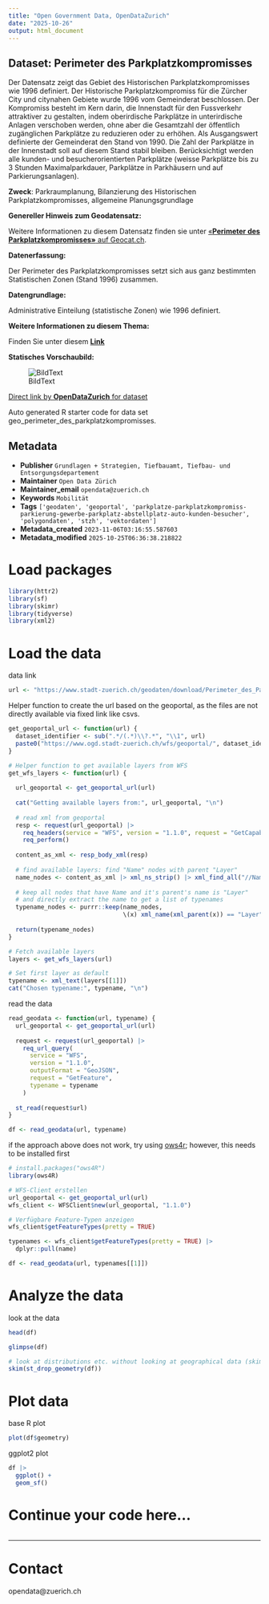 ```yaml
---
title: "Open Government Data, OpenDataZurich"
date: "2025-10-26"
output: html_document
---
```


## Dataset: Perimeter des Parkplatzkompromisses

Der Datensatz zeigt das Gebiet des Historischen Parkplatzkompromisses wie 1996 definiert. Der Historische Parkplatzkompromiss für die Zürcher City und citynahen Gebiete wurde 1996 vom Gemeinderat beschlossen. Der Kompromiss besteht im Kern darin, die Innenstadt für den Fussverkehr attraktiver zu gestalten, indem oberirdische Parkplätze in unterirdische Anlagen verschoben werden, ohne aber die Gesamtzahl der öffentlich zugänglichen Parkplätze zu reduzieren oder zu erhöhen. Als Ausgangswert definierte der Gemeinderat den Stand von 1990. Die Zahl der Parkplätze in der Innenstadt soll auf diesem Stand stabil bleiben. Berücksichtigt werden alle kunden- und besucherorientierten Parkplätze (weisse Parkplätze bis zu 3 Stunden Maximalparkdauer, Parkplätze in Parkhäusern und auf Parkierungsanlagen). 

**Zweck**: Parkraumplanung, Bilanzierung des Historischen Parkplatzkompromisses, allgemeine Planungsgrundlage

**Genereller Hinweis zum Geodatensatz:**


Weitere Informationen zu diesem Datensatz finden sie unter [«**Perimeter des Parkplatzkompromisses»** auf Geocat.ch](https://www.geocat.ch/geonetwork/srv/ger/catalog.search#/metadata/813a3296-73d1-45b7-b88b-225fff04fef4).				
			   

**Datenerfassung:**

Der Perimeter des Parkplatzkompromisses setzt sich aus ganz bestimmten Statistischen Zonen (Stand 1996) zusammen.

**Datengrundlage:**

Administrative Einteilung (statistische Zonen) wie 1996 definiert.

**Weitere Informationen zu diesem Thema:**

Finden Sie unter diesem [**Link**](https://www.stadt-zuerich.ch/de/politik-und-verwaltung/politik-und-recht/stadtratsbeschluesse/2011/Mai/StZH_StRB_2011_0590.html)

**Statisches Vorschaubild:**

![BildText](https://www.gis.stadt-zuerich.ch/zueriplan_docs/geocat/813a3296-73d1-45b7-b88b-225fff04fef4.png)



[Direct link by **OpenDataZurich** for dataset](https://data.stadt-zuerich.ch/dataset/geo_perimeter_des_parkplatzkompromisses)

Auto generated R starter code for data set geo_perimeter_des_parkplatzkompromisses.

## Metadata

- **Publisher** `Grundlagen + Strategien, Tiefbauamt, Tiefbau- und Entsorgungsdepartement`
- **Maintainer** `Open Data Zürich`
- **Maintainer_email** `opendata@zuerich.ch`
- **Keywords** `Mobilität`
- **Tags** `['geodaten', 'geoportal', 'parkplatze-parkplatzkompromiss-parkierung-gewerbe-parkplatz-abstellplatz-auto-kunden-besucher', 'polygondaten', 'stzh', 'vektordaten']`
- **Metadata_created** `2023-11-06T03:16:55.587603`
- **Metadata_modified** `2025-10-25T06:36:38.218822`


# Load packages

```r
library(httr2)
library(sf)
library(skimr)
library(tidyverse)
library(xml2)
```

# Load the data

data link
```r
url <- "https://www.stadt-zuerich.ch/geodaten/download/Perimeter_des_Parkplatzkompromisses?format=geojson_link"
```


Helper function to create the url based on the geoportal, as the files are not directly available via fixed link like csvs.
```r
get_geoportal_url <- function(url) {
  dataset_identifier <- sub(".*/(.*)\\?.*", "\\1", url)
  paste0("https://www.ogd.stadt-zuerich.ch/wfs/geoportal/", dataset_identifier)
}
```

```r
# Helper function to get available layers from WFS
get_wfs_layers <- function(url) {
  
  url_geoportal <- get_geoportal_url(url)
  
  cat("Getting available layers from:", url_geoportal, "\n")
  
  # read xml from geoportal
  resp <- request(url_geoportal) |> 
    req_headers(service = "WFS", version = "1.1.0", request = "GetCapabilities") |> 
    req_perform()
  
  content_as_xml <- resp_body_xml(resp)
  
  # find available layers: find "Name" nodes with parent "Layer"
  name_nodes <- content_as_xml |> xml_ns_strip() |> xml_find_all("//Name")
  
  # keep all nodes that have Name and it's parent's name is "Layer"
  # and directly extract the name to get a list of typenames
  typename_nodes <- purrr::keep(name_nodes,
                                \(x) xml_name(xml_parent(x)) == "Layer")
  
  return(typename_nodes)
}

# Fetch available layers
layers <- get_wfs_layers(url)

# Set first layer as default
typename <- xml_text(layers[[1]])
cat("Chosen typename:", typename, "\n")
```

read the data
```r
read_geodata <- function(url, typename) {
  url_geoportal <- get_geoportal_url(url)
  
  request <- request(url_geoportal) |>
    req_url_query(
      service = "WFS",
      version = "1.1.0",
      outputFormat = "GeoJSON",
      request = "GetFeature",
      typename = typename
    )
  
  st_read(request$url)
}

df <- read_geodata(url, typename)
```

if the approach above does not work, try using [ows4r](https://eblondel.github.io/ows4R/); however, this needs to be installed first
```r
# install.packages("ows4R")
library(ows4R)

# WFS-Client erstellen
url_geoportal <- get_geoportal_url(url)
wfs_client <- WFSClient$new(url_geoportal, "1.1.0")

# Verfügbare Feature-Typen anzeigen
wfs_client$getFeatureTypes(pretty = TRUE)

typenames <- wfs_client$getFeatureTypes(pretty = TRUE) |> 
  dplyr::pull(name)

df <- read_geodata(url, typenames[[1]])
```

# Analyze the data

look at the data
```r
head(df)
```

```r
glimpse(df)
```

```r
# look at distributions etc. without looking at geographical data (skim cannot deal with geometries)
skim(st_drop_geometry(df))
```

# Plot data

base R plot
```r
plot(df$geometry)
```

ggplot2 plot
```r
df |>
  ggplot() +
  geom_sf()
```

# Continue your code here...

```r

```

------------------------------------------------------------------------

# Contact

opendata@zuerich.ch
